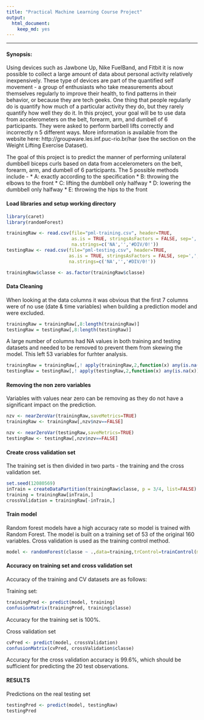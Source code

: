 ```yaml
---
title: "Practical Machine Learning Course Project"
output:
  html_document:
    keep_md: yes
---
```



-----

#### Synopsis: 

Using devices such as Jawbone Up, Nike FuelBand, and Fitbit it is now possible to 
collect a large amount of data about personal activity relatively inexpensively. 
These type of devices are part of the quantified self movement - a group of 
enthusiasts who take measurements about themselves regularly to improve their
health, to find patterns in their behavior, or because they are tech geeks. One 
thing that people regularly do is quantify how much of a particular activity they
do, but they rarely quantify how well they do it. In this project, your goal will
be to use data from accelerometers on the belt, forearm, arm, and dumbell of 6 
participants. They were asked to perform barbell lifts correctly and incorrectly 
n 5 different ways. More information is available from the website here: 
http://groupware.les.inf.puc-rio.br/har (see the section on the Weight Lifting 
Exercise Dataset).    


The goal of this project is to predict the manner of performing unilateral dumbbell 
biceps curls based on data from accelerometers on the belt, forearm, arm, and 
dumbell of 6 participants. The 5 possible methods include -
* A: exactly according to the specification 
* B: throwing the elbows to the front
* C: lifting the dumbbell only halfway 
* D: lowering the dumbbell only halfway
* E: throwing the hips to the front

#### Load libraries and setup working directory
````r

library(caret)
library(randomForest)

trainingRaw <- read.csv(file="pml-training.csv", header=TRUE, 
                        as.is = TRUE, stringsAsFactors = FALSE, sep=',', 
                        na.strings=c('NA','','#DIV/0!'))
testingRaw <- read.csv(file="pml-testing.csv", header=TRUE, 
                       as.is = TRUE, stringsAsFactors = FALSE, sep=',', 
                       na.strings=c('NA','','#DIV/0!'))

trainingRaw$classe <- as.factor(trainingRaw$classe)  
````

#### Data Cleaning
When looking at the data columns it was obvious that the first 7 columns were of 
no use (date & time variables) when building a prediction model and were excluded.

```r
trainingRaw = trainingRaw[,8:length(trainingRaw)]
testingRaw = testingRaw[,8:length(testingRaw)]
```

A large number of columns had NA values in both training and testing datasets 
and needed to be removed to prevent them from skewing the model.  This left 
53 variables for furhter analysis.  

````r
trainingRaw = trainingRaw[,! apply(trainingRaw,2,function(x) any(is.na(x)))]
testingRaw = testingRaw[,! apply(testingRaw,2,function(x) any(is.na(x)))]
````


#### Removing the non zero variables
Variables with values near zero can be removing as they do not have a significant 
impact on the prediction. 

````r
nzv <- nearZeroVar(trainingRaw,saveMetrics=TRUE)
trainingRaw <- trainingRaw[,nzv$nzv==FALSE]

nzv <- nearZeroVar(testingRaw,saveMetrics=TRUE)
testingRaw <- testingRaw[,nzv$nzv==FALSE]
````

#### Create cross validation set
The training set is then divided in two parts - the training and the cross 
validation set. 

````r
set.seed(12080569)
inTrain = createDataPartition(trainingRaw$classe, p = 3/4, list=FALSE)
training = trainingRaw[inTrain,]
crossValidation = trainingRaw[-inTrain,]
````

#### Train model
Random forest models have a high accuracy rate so model is trained with Random
Forest.  The model is built on a training set of 53 of the original 160 
variables.  Cross validation is used as the training control method. 

````r
model <- randomForest(classe ~ .,data=training,trControl=trainControl(method='cv'))
````


#### Accuracy on training set and cross validation set
Accuracy of the training and CV datasets are as follows:

Training set:
````r
trainingPred <- predict(model, training)
confusionMatrix(trainingPred, training$classe)
````
Accuracy for the training set is 100%.

Cross validation set
````r
cvPred <- predict(model, crossValidation)
confusionMatrix(cvPred, crossValidation$classe)
````
Accuracy for the cross validation accuracy is 99.6%, which should be sufficient 
for predicting the 20 test observations.

#### RESULTS
Predictions on the real testing set
````r
testingPred <- predict(model, testingRaw)
testingPred
````